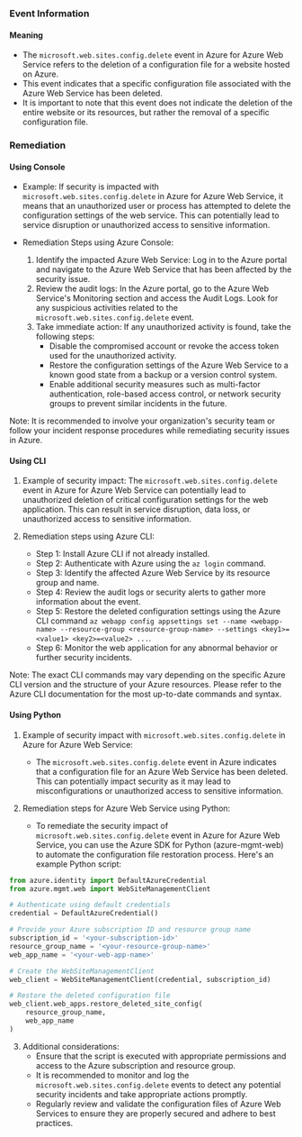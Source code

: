 
### Event Information

#### Meaning

- The `microsoft.web.sites.config.delete` event in Azure for Azure Web Service refers to the deletion of a configuration file for a website hosted on Azure.
- This event indicates that a specific configuration file associated with the Azure Web Service has been deleted.
- It is important to note that this event does not indicate the deletion of the entire website or its resources, but rather the removal of a specific configuration file.

### Remediation

#### Using Console

- Example: If security is impacted with `microsoft.web.sites.config.delete` in Azure for Azure Web Service, it means that an unauthorized user or process has attempted to delete the configuration settings of the web service. This can potentially lead to service disruption or unauthorized access to sensitive information.

- Remediation Steps using Azure Console:
  1. Identify the impacted Azure Web Service: Log in to the Azure portal and navigate to the Azure Web Service that has been affected by the security issue.
  2. Review the audit logs: In the Azure portal, go to the Azure Web Service's Monitoring section and access the Audit Logs. Look for any suspicious activities related to the `microsoft.web.sites.config.delete` event.
  3. Take immediate action: If any unauthorized activity is found, take the following steps:
     - Disable the compromised account or revoke the access token used for the unauthorized activity.
     - Restore the configuration settings of the Azure Web Service to a known good state from a backup or a version control system.
     - Enable additional security measures such as multi-factor authentication, role-based access control, or network security groups to prevent similar incidents in the future.

Note: It is recommended to involve your organization's security team or follow your incident response procedures while remediating security issues in Azure.

#### Using CLI

1. Example of security impact: The `microsoft.web.sites.config.delete` event in Azure for Azure Web Service can potentially lead to unauthorized deletion of critical configuration settings for the web application. This can result in service disruption, data loss, or unauthorized access to sensitive information.

2. Remediation steps using Azure CLI:
   - Step 1: Install Azure CLI if not already installed.
   - Step 2: Authenticate with Azure using the `az login` command.
   - Step 3: Identify the affected Azure Web Service by its resource group and name.
   - Step 4: Review the audit logs or security alerts to gather more information about the event.
   - Step 5: Restore the deleted configuration settings using the Azure CLI command `az webapp config appsettings set --name <webapp-name> --resource-group <resource-group-name> --settings <key1>=<value1> <key2>=<value2> ...`.
   - Step 6: Monitor the web application for any abnormal behavior or further security incidents.

Note: The exact CLI commands may vary depending on the specific Azure CLI version and the structure of your Azure resources. Please refer to the Azure CLI documentation for the most up-to-date commands and syntax.

#### Using Python

1. Example of security impact with `microsoft.web.sites.config.delete` in Azure for Azure Web Service:
   - The `microsoft.web.sites.config.delete` event in Azure indicates that a configuration file for an Azure Web Service has been deleted. This can potentially impact security as it may lead to misconfigurations or unauthorized access to sensitive information.

2. Remediation steps for Azure Web Service using Python:
   - To remediate the security impact of `microsoft.web.sites.config.delete` event in Azure for Azure Web Service, you can use the Azure SDK for Python (azure-mgmt-web) to automate the configuration file restoration process. Here's an example Python script:

```python
from azure.identity import DefaultAzureCredential
from azure.mgmt.web import WebSiteManagementClient

# Authenticate using default credentials
credential = DefaultAzureCredential()

# Provide your Azure subscription ID and resource group name
subscription_id = '<your-subscription-id>'
resource_group_name = '<your-resource-group-name>'
web_app_name = '<your-web-app-name>'

# Create the WebSiteManagementClient
web_client = WebSiteManagementClient(credential, subscription_id)

# Restore the deleted configuration file
web_client.web_apps.restore_deleted_site_config(
    resource_group_name,
    web_app_name
)
```

3. Additional considerations:
   - Ensure that the script is executed with appropriate permissions and access to the Azure subscription and resource group.
   - It is recommended to monitor and log the `microsoft.web.sites.config.delete` events to detect any potential security incidents and take appropriate actions promptly.
   - Regularly review and validate the configuration files of Azure Web Services to ensure they are properly secured and adhere to best practices.

